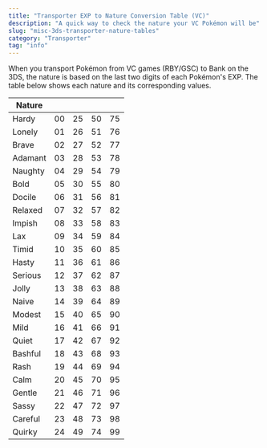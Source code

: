```yaml
---
title: "Transporter EXP to Nature Conversion Table (VC)"
description: "A quick way to check the nature your VC Pokémon will be"
slug: "misc-3ds-transporter-nature-tables"
category: "Transporter"
tag: "info"
---
```


When you transport Pokémon from VC games (RBY/GSC) to Bank on the 3DS, the nature is based on the last two digits of each Pokémon's EXP. The table below shows each nature and its corresponding values.

| Nature  |     |     |     |     |
| ------- | :-- | :-- | :-- | :-- |
| Hardy   | 00  | 25  | 50  | 75  |
| Lonely  | 01  | 26  | 51  | 76  |
| Brave   | 02  | 27  | 52  | 77  |
| Adamant | 03  | 28  | 53  | 78  |
| Naughty | 04  | 29  | 54  | 79  |
| Bold    | 05  | 30  | 55  | 80  |
| Docile  | 06  | 31  | 56  | 81  |
| Relaxed | 07  | 32  | 57  | 82  |
| Impish  | 08  | 33  | 58  | 83  |
| Lax     | 09  | 34  | 59  | 84  |
| Timid   | 10  | 35  | 60  | 85  |
| Hasty   | 11  | 36  | 61  | 86  |
| Serious | 12  | 37  | 62  | 87  |
| Jolly   | 13  | 38  | 63  | 88  |
| Naive   | 14  | 39  | 64  | 89  |
| Modest  | 15  | 40  | 65  | 90  |
| Mild    | 16  | 41  | 66  | 91  |
| Quiet   | 17  | 42  | 67  | 92  |
| Bashful | 18  | 43  | 68  | 93  |
| Rash    | 19  | 44  | 69  | 94  |
| Calm    | 20  | 45  | 70  | 95  |
| Gentle  | 21  | 46  | 71  | 96  |
| Sassy   | 22  | 47  | 72  | 97  |
| Careful | 23  | 48  | 73  | 98  |
| Quirky  | 24  | 49  | 74  | 99  |
